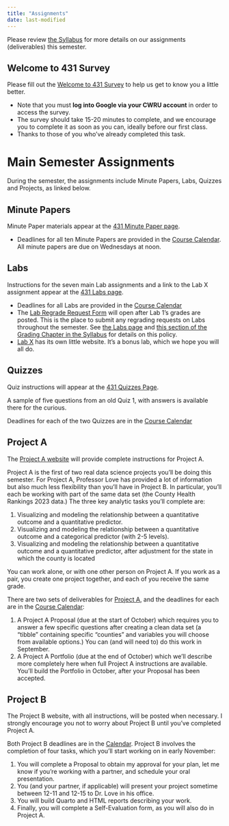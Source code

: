 ```yaml
---
title: "Assignments"
date: last-modified
---
```


Please review [the Syllabus](https://thomaselove.github.io/431-syllabus-2023/) for more details on our assignments (deliverables) this semester.

## Welcome to 431 Survey 

Please fill out the [Welcome to 431 Survey](https://bit.ly/431-2023-welcome-survey) to help us get to know you a little better.

- Note that you must **log into Google via your CWRU account** in order to access the survey.
- The survey should take 15-20 minutes to complete, and we encourage you to complete it as soon as you can, ideally before our first class.
- Thanks to those of you who've already completed this task.

# Main Semester Assignments

During the semester, the assignments include Minute Papers, Labs, Quizzes and Projects, as linked below.

## Minute Papers

Minute Paper materials appear at the [431 Minute Paper page](https://github.com/THOMASELOVE/431-minute-2023).

- Deadlines for all ten Minute Papers are provided in the [Course Calendar](calendar.qmd). All minute papers are due on Wednesdays at noon.

## Labs

Instructions for the seven main Lab assignments and a link to the Lab X assignment appear at the [431 Labs page](https://github.com/THOMASELOVE/431-labs-2023).

- Deadlines for all Labs are provided in the [Course Calendar](calendar.qmd)
- The [Lab Regrade Request Form](https://bit.ly/431-2023-lab-regrade-requests) will open after Lab 1's grades are posted. This is the place to submit any regrading requests on Labs throughout the semester. See [the Labs page](https://github.com/THOMASELOVE/431-labs-2023#lab-regrade-requests-will-be-reviewed-in-december) and [this section of the Grading Chapter in the Syllabus](https://thomaselove.github.io/431-syllabus-2023/11_grading.html#lab-appeal-policy---request-a-review-via-google-form) for details on this policy.
- [Lab X](https://thomaselove.github.io/431-labX/) has its own little website. It's a bonus lab, which we hope you will all do.

## Quizzes

Quiz instructions will appear at the [431 Quizzes Page](https://github.com/THOMASELOVE/431-quizzes-2023).

A sample of five questions from an old Quiz 1, with answers is available there for the curious.

Deadlines for each of the two Quizzes are in the [Course Calendar](calendar.qmd)

## Project A

The [Project A website](https://thomaselove.github.io/431-projectA-2023/) will provide  complete instructions for Project A.

Project A is the first of two real data science projects you'll be doing this semester. For Project A, Professor Love has provided a lot of information but also much less flexibility than you'll have in Project B. In particular, you'll each be working with part of the same data set (the County Health Rankings 2023 data.) The three key analytic tasks you'll complete are:

1. Visualizing and modeling the relationship between a quantitative outcome and a quantitative predictor.
2. Visualizing and modeling the relationship between a quantitative outcome and a categorical predictor (with 2-5 levels).
3. Visualizing and modeling the relationship between a quantitative outcome and a quantitative predictor, after adjustment for the state in which the county is located

You can work alone, or with one other person on Project A. If you work as a pair, you create one project together, and each of you receive the same grade.

There are two sets of deliverables for [Project A](https://thomaselove.github.io/431-projectA-2023/), and the deadlines for each are in the [Course Calendar](calendar.qmd):

1. A Project A Proposal (due at the start of October) which requires you to answer a few specific questions after creating a clean data set (a “tibble” containing specific “counties” and variables you will choose from available options.) You can (and will need to) do this work in September.
2. A Project A Portfolio (due at the end of October) which we'll describe more completely here when full Project A instructions are available. You'll build the Portfolio in October, after your Proposal has been accepted.

## Project B

The Project B website, with all instructions, will be posted when necessary. I strongly encourage you not to worry about Project B until you've completed Project A.

Both Project B deadlines are in the [Calendar](calendar.qmd). Project B involves the completion of four tasks, which you'll start working on in early November:

1. You will complete a Proposal to obtain my approval for your plan, let me know if you’re working with a partner, and schedule your oral presentation.
2. You (and your partner, if applicable) will present your project sometime between 12-11 and 12-15 to Dr. Love in his office. 
3. You will build Quarto and HTML reports describing your work.
4. Finally, you will complete a Self-Evaluation form, as you will also do in Project A.
